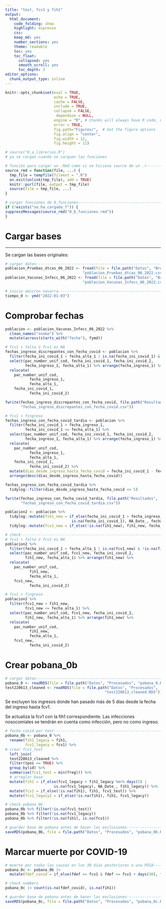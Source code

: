 ```yaml
---
title: "test, fcv1 y fih1"
output: 
  html_document:
    code_folding: show
    highlight: espresso
    css: 
    keep_md: yes
    number_sections: yes
    theme: readable
    toc: yes  
    toc_float:
      collapsed: yes
      smooth_scroll: yes
      toc_depth: 3     
editor_options: 
  chunk_output_type: inline
---
```



```r
knitr::opts_chunk$set(eval = TRUE, 
                      echo = TRUE, 
                      cache = FALSE,
                      include = TRUE,
                      collapse = FALSE,
                       dependson = NULL,
                      engine = "R", # Chunks will always have R code, unless noted
                      error = TRUE,
                      fig.path="Figures/",  # Set the figure options
                      fig.align = "center", 
                      fig.width = 12,
                      fig.height = 12)
```

```r
# source("0_a_librerias.R")
# ya se cargan cuando se carguen las funciones

```

```r
# función para cargar un .Rmd como si se hiciese source de un .r---------------
source_rmd = function(file, ...) {
  tmp_file = tempfile(fileext = ".R")
  on.exit(unlink(tmp_file), add = TRUE)
  knitr::purl(file, output = tmp_file)
  source(file = tmp_file, ...)
}

```

```r
# cargar funciones de 0_funciones----------------------------------------------
if (!exists("se_ha_cargado_f")) {
suppressMessages(source_rmd("0_b_funciones.rmd"))
}

```

# Cargar bases

***

Se cargan las bases originales: 

```r
# cargar datos-----------------------------------------------------------------
poblacion_Pruebas_dtcas_06_2022 <- fread(file = file.path("Datos", "Brutos",
                                   "poblacion_Pruebas_dtcas_06_2022.csv"))
poblacion_Vacunas_Infecc_06_2022 <- fread(file = file.path("Datos", "Brutos", 
                                   "poblacion_Vacunas_Infecc_06_2022.csv"))

```

```r
# inicio omicron navarra-------------------------------------------------------
tiempo_0 <- ymd("2022-01-03")

```

# Comprobar fechas


```r
poblacion <- poblacion_Vacunas_Infecc_06_2022 %>% 
  clean_names("snake") %>% 
  mutate(across(starts_with("fecha"), fymd))

```


```r
# fcv1 > falta ó fcv1 es NA
fechas_ingreso_discrepantes_con_fecha_covid <- poblacion %>% 
  filter(fecha_ini_covid_1 > fecha_alta_1 | is.na(fecha_ini_covid_1) & !is.na(fecha_ingreso_1)) %>% 
  select(pac_number_unif_cod, fecha_ini_covid_1, fecha_ini_covid_2, 
         fecha_ingreso_1, fecha_alta_1) %>% arrange(fecha_ingreso_1) %>%
  relocate(
    pac_number_unif_cod,
           fecha_ingreso_1,
           fecha_alta_1,
    fecha_ini_covid_1,
           fecha_ini_covid_2)

fwrite(fechas_ingreso_discrepantes_con_fecha_covid, file.path("Resultados", 
       "fechas_ingreso_discrepantes_con_fecha_covid.csv"))

```

```r
# fcv1 > fingreso
fechas_ingreso_con_fecha_covid_tardia <- poblacion %>% 
  filter(fecha_ini_covid_1 > fecha_ingreso_1,
         fecha_ini_covid_1 <= fecha_alta_1) %>% 
  select(pac_number_unif_cod, fecha_ini_covid_1, fecha_ini_covid_2, 
         fecha_ingreso_1, fecha_alta_1) %>% arrange(fecha_ingreso_1) %>%
  relocate(
    pac_number_unif_cod,
           fecha_ingreso_1,
           fecha_alta_1,
    fecha_ini_covid_1,
           fecha_ini_covid_2) %>% 
  mutate(dias_desde_ingreso_hasta_fecha_covid = fecha_ini_covid_1 - fecha_ingreso_1) %>% 
  arrange(desc(dias_desde_ingreso_hasta_fecha_covid))

fechas_ingreso_con_fecha_covid_tardia %>% 
  tidylog::filter(dias_desde_ingreso_hasta_fecha_covid <= 5)

fwrite(fechas_ingreso_con_fecha_covid_tardia, file.path("Resultados", 
       "fechas_ingreso_con_fecha_covid_tardia.csv"))

```

```r
poblacion2 <- poblacion %>% 
  tidylog::mutate(fih1_new = if_else(fecha_ini_covid_1 > fecha_ingreso_1 %m+% days(5) |
                              is.na(fecha_ini_covid_1), NA_Date_, fecha_ingreso_1)) %>% 
  tidylog::mutate(fcv1_new = if_else(!is.na(fih1_new), fih1_new, fecha_ini_covid_1))

```


```r
# check------------------------------------------------------------------------
# fcv1 > falta ó fcv1 es NA
poblacion2 %>% 
  filter(fecha_ini_covid_1 > fecha_alta_1 | is.na(fcv1_new) & !is.na(fih1_new)) %>% 
  select(pac_number_unif_cod, fcv1_new, fecha_ini_covid_2, 
         fih1_new, fecha_alta_1) %>% arrange(fih1_new) %>%
  relocate(
    pac_number_unif_cod,
           fih1_new,
           fecha_alta_1,
    fcv1_new,
           fecha_ini_covid_2)

# fcv1 > fingreso
poblacion2 %>% 
  filter(fcv1_new > fih1_new,
         fcv1_new <= fecha_alta_1) %>% 
  select(pac_number_unif_cod, fcv1_new, fecha_ini_covid_2, 
         fih1_new, fecha_alta_1) %>% arrange(fih1_new) %>%
  relocate(
    pac_number_unif_cod,
           fih1_new,
           fecha_alta_1,
    fcv1_new,
           fecha_ini_covid_2) 

```

# Crear pobana_0b

```r
# cargar datos-----------------------------------------------------------------
pobana_0 <- readRDS(file = file.path("Datos", "Procesados", "pobana_0.RDS"))
test220613_cleaned <- readRDS(file = file.path("Datos", "Procesados", 
                                             "test220613_cleaned.RDS"))

```

Se excluyen los ingresos donde han pasado más de 5 días desde la fecha del ingreso hasta fcv1.

Se actualiza la fcv1 con la fih1 correspondiente. Las infecciones nosocomiales se tendrán en cuenta como infección, pero no como ingreso.

```r
# fecha covid por test---------------------------------------------------------
pobana_0b <- pobana_0 %>%
  rename(fih1_legacy = fih1,
         fcv1_legacy = fcv1) %>% 
# crear fcv1_test
  left_join(
  test220613_cleaned %>% 
  filter(tpos == TRUE) %>% 
  group_by(id) %>% 
  summarise(fcv1_test = min(freg))) %>%  
  # arreglar base
  mutate(fih1 = if_else(fcv1_legacy > fih1_legacy %m+% days(5) |
                      is.na(fcv1_legacy), NA_Date_, fih1_legacy)) %>% 
  mutate(fcv1 = if_else(!is.na(fih1), fih1, fcv1_test)) %>% 
  mutate(fcv1_legacy2 = if_else(!is.na(fih1), fih1, fcv1_legacy))

```


```r
# check pobana_0b
pobana_0b %>% filter(!is.na(fcv1_test))
pobana_0b %>% filter(!is.na(fcv1_legacy))
pobana_0b %>% filter(!is.na(fih1), is.na(fcv1))

```

```r
# guardar base de pobana antes de hacer las exclusiones------------------------
saveRDS(pobana_0b, file = file.path("Datos", "Procesados", "pobana_0b.RDS"))

```


# Marcar muerte por COVID-19

```r
# muerte por todas las causas en los 30 días posteriores a una PDIA------------
pobana_0c <- pobana_0b |> 
  mutate(fdef_covid = if_else(fdef >= fcv1 & fdef <= fcv1 + days(30), fdef, NA_Date_))

# check numbers
pobana_0c |> count(is.na(fdef_covid), is.na(fih1))

```



```r
# guardar base de pobana antes de hacer las exclusiones------------------------
saveRDS(pobana_0c, file = file.path("Datos", "Procesados", "pobana_0c.RDS"))

```

